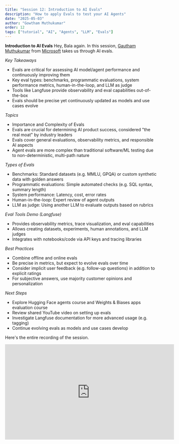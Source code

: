 ```yaml
---
title: "Session 12: Introduction to AI Evals"
description: "How to apply Evals to test your AI Agents"
date: "2025-05-03"
author: "Gowtham Muthukumar"
order: 12
tags: ["tutorial", "AI", "Agents", "LLM", "Evals"]
---
```


**Introduction to AI Evals**
Hey, Bala again. In this session, [Gautham Muthukumar](https://www.linkedin.com/in/gautham-muthukumar-6a01334b/) from [Microsoft](microsoft.com) takes us through AI evals.

*Key Takeaways*
- Evals are critical for assessing AI model/agent performance and continuously improving them
- Key eval types: benchmarks, programmatic evaluations, system performance metrics, human-in-the-loop, and LLM as judge
- Tools like Langfuse provide observability and eval capabilities out-of-the-box
- Evals should be precise yet continuously updated as models and use cases evolve

*Topics*
- Importance and Complexity of Evals
- Evals are crucial for determining AI product success, considered "the real moat" by industry leaders
- Evals cover general evaluations, observability metrics, and responsible AI aspects
- Agent evals are more complex than traditional software/ML testing due to non-deterministic, multi-path nature

*Types of Evals*
- Benchmarks: Standard datasets (e.g. MMLU, GPQA) or custom synthetic data with golden answers
- Programmatic evaluations: Simple automated checks (e.g. SQL syntax, summary length)
- System performance: Latency, cost, error rates
- Human-in-the-loop: Expert review of agent outputs
- LLM as judge: Using another LLM to evaluate outputs based on rubrics

*Eval Tools Demo (Langfuse)*
- Provides observability metrics, trace visualization, and eval capabilities
- Allows creating datasets, experiments, human annotations, and LLM judges
- Integrates with notebooks/code via API keys and tracing libraries

*Best Practices*
- Combine offline and online evals
- Be precise in metrics, but expect to evolve evals over time
- Consider implicit user feedback (e.g. follow-up questions) in addition to explicit ratings
- For subjective answers, use majority customer opinions and personalization

*Next Steps*
- Explore Hugging Face agents course and Weights & Biases apps evaluation course
- Review shared YouTube video on setting up evals
- Investigate Langfuse documentation for more advanced usage (e.g. tagging)
- Continue evolving evals as models and use cases develop

Here's the entire recording of the session.

<div style={{ display: 'flex', justifyContent: 'center', margin: '2rem 0' }}>
  <iframe 
    width="560" 
    height="315" 
    src="https://www.youtube.com/embed/yFfGhKHsR-I" 
    title="Applied AI Session 11: Introduction to AI voice agents" 
    frameBorder="0" 
    allow="accelerometer; autoplay; clipboard-write; encrypted-media; gyroscope; picture-in-picture" 
    allowFullScreen
  ></iframe>
</div>